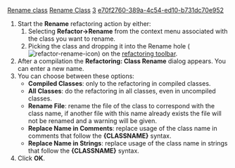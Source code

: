 [[Property:title|Rename class]]
[[Property:link_title|Rename Class]]
[[Property:weight|3]]
[[Property:uuid|e70f2760-389a-4c54-ed10-b731dc70e952]]
# Start the '''Rename''' refactoring action by either:
## Selecting '''Refactor->Rename''' from the context menu associated with the class you want to rename.
## Picking the class and dropping it into the Rename hole ([[Image:refactor-rename-icon]]) on the [[Main toolbars|refactoring toolbar]].
# After a compilation the '''Refactoring: Class Rename''' dialog appears. You can enter a new name. 
# You can choose between these options: 
#*  '''Compiled Classes''': only to the refactoring in compiled classes. 
#*  '''All Classes''': do the refactoring in all classes, even in uncompiled classes. 
#*  '''Rename File''': rename the file of the class to correspond with the class name, if another file with this name already exists the file will not be renamed and a warning will be given. 
#*  '''Replace Name in Comments''': replace usage of the class name in comments that follow the '''{CLASSNAME}''' syntax. 
#*  '''Replace Name in Strings''': replace usage of the class name in strings that follow the '''{CLASSNAME}''' syntax. 
# Click '''OK'''. 

